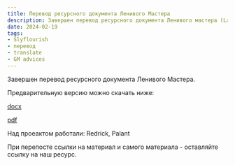 ```yaml
---
title: Перевод ресурсного документа Ленивого Мастера
description: Завершен перевод ресурсного документа Ленивого мастера (Lazy DM)
date: 2024-02-19 
tags:
- Slyflourish
- перевод
- translate
- GM advices
---
```


Завершен перевод ресурсного документа Ленивого Мастера.

Предварительную версию можно скачать ниже:

[docx](https://cyborgsandmages.com/files/downloads/LAZY_DM_RESOURCE_DOCUMENT_090.docx)

[pdf](https://cyborgsandmages.com/files/downloads/LAZY_DM_RESOURCE_DOCUMENT_090.pdf)

Над проеактом работали: Redrick, Palant

При перепосте ссылки на материал и самого материала - оставляйте ссылку на наш ресурс.

